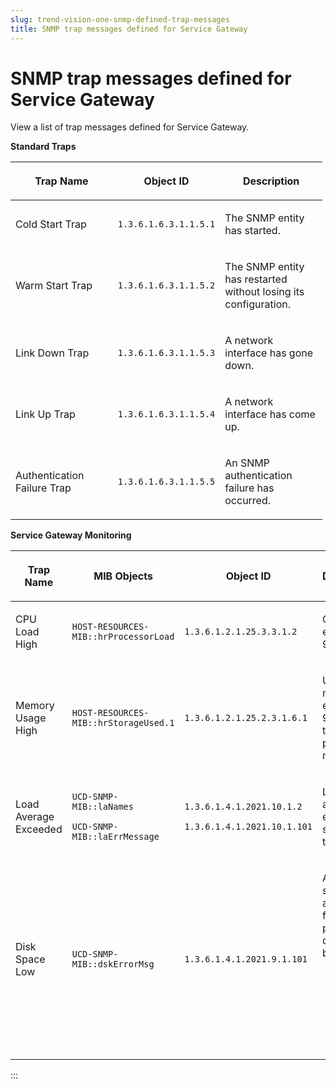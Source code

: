 ```yaml
---
slug: trend-vision-one-snmp-defined-trap-messages
title: SNMP trap messages defined for Service Gateway
---
```

# SNMP trap messages defined for Service Gateway

View a list of trap messages defined for Service Gateway.

**Standard Traps**

<table style="width:99%;">
<colgroup>
<col style="width: 33%" />
<col style="width: 33%" />
<col style="width: 33%" />
</colgroup>
<thead>
<tr>
<th><p>Trap Name</p></th>
<th><p>Object ID</p></th>
<th><p>Description</p></th>
</tr>
</thead>
<tbody>
<tr>
<td><p>Cold Start Trap</p></td>
<td><p><code>1.3.6.1.6.3.1.1.5.1</code></p></td>
<td><p>The SNMP entity has started.</p></td>
</tr>
<tr>
<td><p>Warm Start Trap</p></td>
<td><p><code>1.3.6.1.6.3.1.1.5.2</code></p></td>
<td><p>The SNMP entity has restarted without losing its configuration.</p></td>
</tr>
<tr>
<td><p>Link Down Trap</p></td>
<td><p><code>1.3.6.1.6.3.1.1.5.3</code></p></td>
<td><p>A network interface has gone down.</p></td>
</tr>
<tr>
<td><p>Link Up Trap</p></td>
<td><p><code>1.3.6.1.6.3.1.1.5.4</code></p></td>
<td><p>A network interface has come up.</p></td>
</tr>
<tr>
<td><p>Authentication Failure Trap</p></td>
<td><p><code>1.3.6.1.6.3.1.1.5.5</code></p></td>
<td><p>An SNMP authentication failure has occurred.</p></td>
</tr>
</tbody>
</table>

**Service Gateway Monitoring**

<table>
<colgroup>
<col style="width: 25%" />
<col style="width: 25%" />
<col style="width: 25%" />
<col style="width: 25%" />
</colgroup>
<thead>
<tr>
<th><p>Trap Name</p></th>
<th><p>MIB Objects</p></th>
<th><p>Object ID</p></th>
<th><p>Description</p></th>
</tr>
</thead>
<tbody>
<tr>
<td><p>CPU Load High</p></td>
<td><p><code>HOST-RESOURCES-MIB::hrProcessorLoad</code></p></td>
<td><p><code>1.3.6.1.2.1.25.3.3.1.2</code></p></td>
<td><p>CPU usage exceeds 90%.</p></td>
</tr>
<tr>
<td><p>Memory Usage High</p></td>
<td><p><code>HOST-RESOURCES-MIB::hrStorageUsed.1</code></p></td>
<td><p><code>1.3.6.1.2.1.25.2.3.1.6.1</code></p></td>
<td><p>Used memory exceeds 90% of total physical memory.</p></td>
</tr>
<tr>
<td><p>Load Average Exceeded</p></td>
<td><p><code>UCD-SNMP-MIB::laNames</code></p>
<p><code>UCD-SNMP-MIB::laErrMessage</code></p></td>
<td><p><code>1.3.6.1.4.1.2021.10.1.2</code></p>
<p><code>1.3.6.1.4.1.2021.10.1.101</code></p></td>
<td><p>Load average exceeds specified threshold.</p></td>
</tr>
<tr>
<td><p>Disk Space Low</p></td>
<td><p><code>UCD-SNMP-MIB::dskErrorMsg</code></p></td>
<td><p><code>1.3.6.1.4.1.2021.9.1.101</code></p></td>
<td><p>Available space of any of the following partitions decreases below 10%.</p>
<ul>
<li><p><code>/</code></p></li>
<li><p><code>/back</code></p></li>
<li><p><code>/data</code></p></li>
<li><p><code>/image</code></p></li>
</ul></td>
</tr>
</tbody>
</table>
:::
